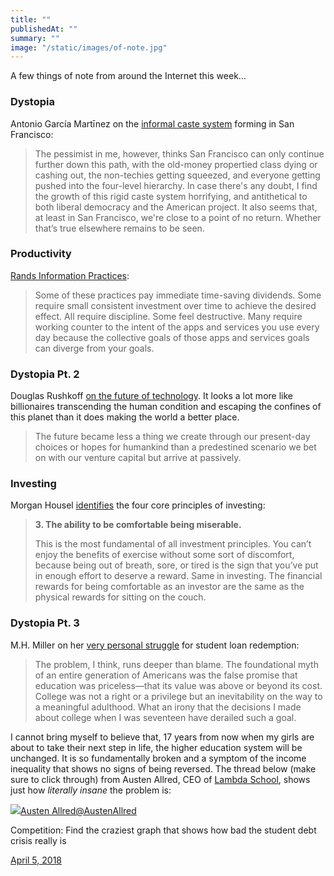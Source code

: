 ```yaml
---
title: ""
publishedAt: ""
summary: ""
image: "/static/images/of-note.jpg"
---
```


A few things of note from around the Internet this week…

### Dystopia

Antonio García Martīnez on the [informal caste
system](https://www.wired.com/story/how-silicon-valley-fuels-an-informal-caste-system/)
forming in San Francisco:

> The pessimist in me, however, thinks San Francisco can only continue
> further down this path, with the old-money propertied class dying or
> cashing out, the non-techies getting squeezed, and everyone getting
> pushed into the four-level hierarchy. In case there's any doubt, I
> find the growth of this rigid caste system horrifying, and
> antithetical to both liberal democracy and the American project. It
> also seems that, at least in San Francisco, we're close to a point of
> no return. Whether that’s true elsewhere remains to be seen.

### Productivity

[Rands Information
Practices](http://randsinrepose.com/archives/rands-information-practices/?ck_subscriber_id=219465460):

> Some of these practices pay immediate time-saving dividends. Some
> require small consistent investment over time to achieve the desired
> effect. All require discipline. Some feel destructive. Many require
> working counter to the intent of the apps and services you use every
> day because the collective goals of those apps and services goals can
> diverge from your goals.

### Dystopia Pt. 2

Douglas Rushkoff [on the future of
technology](https://medium.com/s/futurehuman/survival-of-the-richest-9ef6cddd0cc1).
It looks a lot more like billionaires transcending the human condition
and escaping the confines of this planet than it does making the world a
better place.

> The future became less a thing we create through our present-day
> choices or hopes for humankind than a predestined scenario we bet on
> with our venture capital but arrive at passively.

### Investing

Morgan Housel
[identifies](http://www.collaborativefund.com/blog/the-four-fundamental-skills-of-all-investing/)
the four core principles of investing:

> **3. The ability to be comfortable being miserable.**
>
> This is the most fundamental of all investment principles. You can’t
> enjoy the benefits of exercise without some sort of discomfort,
> because being out of breath, sore, or tired is the sign that you’ve
> put in enough effort to deserve a reward. Same in investing. The
> financial rewards for being comfortable as an investor are the same as
> the physical rewards for sitting on the couch.

### Dystopia Pt. 3

M.H. Miller on her [very personal
struggle](https://thebaffler.com/salvos/looks-like-debt-to-me-miller)
for student loan redemption:

> The problem, I think, runs deeper than blame. The foundational myth of
> an entire generation of Americans was the false promise that education
> was priceless—that its value was above or beyond its cost. College was
> not a right or a privilege but an inevitability on the way to a
> meaningful adulthood. What an irony that the decisions I made about
> college when I was seventeen have derailed such a goal.

I cannot bring myself to believe that, 17 years from now when my girls
are about to take their next step in life, the higher education system
will be unchanged. It is so fundamentally broken and a symptom of the
income inequality that shows no signs of being reversed. The thread
below (make sure to click through) from Austen Allred, CEO of [Lambda
School](https://lambdaschool.com/), shows just how *literally insane*
the problem is:

[![](https://cdn.substack.com/image/twitter_name/w_36/AustenAllred.jpg)Austen
Allred@AustenAllred](https://twitter.com/AustenAllred)

Competition: Find the craziest graph that shows how bad the student debt
crisis really is

[April 5,
2018](https://twitter.com/AustenAllred/status/981723572665274373)


